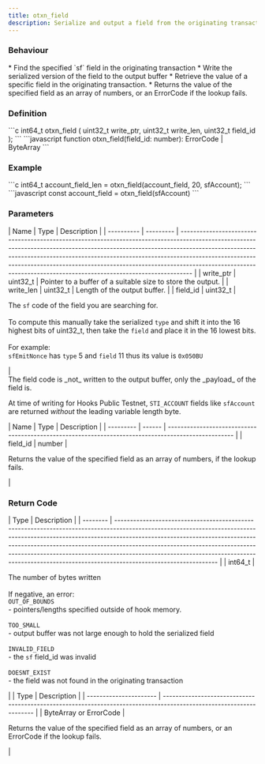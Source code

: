 ```yaml
---
title: otxn_field
description: Serialize and output a field from the originating transaction
---
```


### Behaviour

<Tabs>
<TabItem label="C">
* Find the specified `sf` field in the originating transaction
* Write the serialized version of the field to the output buffer
</TabItem>

<TabItem label="JavaScript">
* Retrieve the value of a specific field in the originating transaction.
* Returns the value of the specified field as an array of numbers, or an ErrorCode if the lookup fails.
</TabItem>
</Tabs>

### Definition

<Tabs>
<TabItem label="C">
```c
int64_t otxn_field (
    uint32_t write_ptr,
    uint32_t write_len,
    uint32_t field_id
);
```
</TabItem>

<TabItem label="JavaScript">
```javascript
function otxn_field(field_id: number): ErrorCode | ByteArray
```
</TabItem>
</Tabs>



### Example

<Tabs>
<TabItem label="C">
```c
int64_t account_field_len = 
    otxn_field(account_field, 20, sfAccount);
```


</TabItem>

<TabItem label="JavaScript">
```javascript
const account_field = otxn_field(sfAccount)
```
</TabItem>
</Tabs>



### Parameters

<Tabs>
<TabItem label="C">
| Name       | Type      | Description                                                                                                                                                                                                                                                                                                                                                                                                |
| ---------- | --------- | ---------------------------------------------------------------------------------------------------------------------------------------------------------------------------------------------------------------------------------------------------------------------------------------------------------------------------------------------------------------------------------------------------------- |
| write_ptr | uint32_t | Pointer to a buffer of a suitable size to store the output.                                                                                                                                                                                                                                                                                                                                                |
| write_len | uint32_t | Length of the output buffer.                                                                                                                                                                                                                                                                                                                                                                               |
| field_id  | uint32_t | <p>The <code>sf</code> code of the field you are searching for.<br /><br />To compute this manually take the serialized <code>type</code> and shift it into the 16 highest bits of uint32_t, then take the <code>field</code> and place it in the 16 lowest bits.<br /><br />For example:<br /><code>sfEmitNonce</code> has <code>type</code> 5 and <code>field</code> 11 thus its value is <code>0x050BU</code></p> |

<Aside type="caution" title="Important">
The field code is _not_ written to the output buffer, only the _payload_ of the field is.

At time of writing for Hooks Public Testnet, `STI_ACCOUNT` fields like `sfAccount` are returned _without_ the leading variable length byte.
</Aside>
</TabItem>

<TabItem label="JavaScript">
| Name      | Type   | Description                                                                                         |
| --------- | ------ | --------------------------------------------------------------------------------------------------- |
| field_id | number | <p></p><p>Returns the value of the specified field as an array of numbers, if the lookup fails.</p> |
</TabItem>
</Tabs>

### Return Code

<Tabs>
<TabItem label="C">
| Type     | Description                                                                                                                                                                                                                                                                                                                                                                                                                            |
| -------- | -------------------------------------------------------------------------------------------------------------------------------------------------------------------------------------------------------------------------------------------------------------------------------------------------------------------------------------------------------------------------------------------------------------------------------------- |
| int64_t | <p>The number of bytes written<br /><br />If negative, an error:<br /><code>OUT_OF_BOUNDS</code><br />- pointers/lengths specified outside of hook memory.<br /><br /><code>TOO_SMALL</code><br />- output buffer was not large enough to hold the serialized field<br /><br /><code>INVALID_FIELD</code><br />- the <code>sf</code> field_id was invalid<br /><br /><code>DOESNT_EXIST</code><br />- the field was not found in the originating transaction</p> |
</TabItem>

<TabItem label="JavaScript">
| Type                   | Description                                                                                                         |
| ---------------------- | ------------------------------------------------------------------------------------------------------------------- |
| ByteArray or ErrorCode | <p></p><p>Returns the value of the specified field as an array of numbers, or an ErrorCode if the lookup fails.</p> |
</TabItem>
</Tabs>

